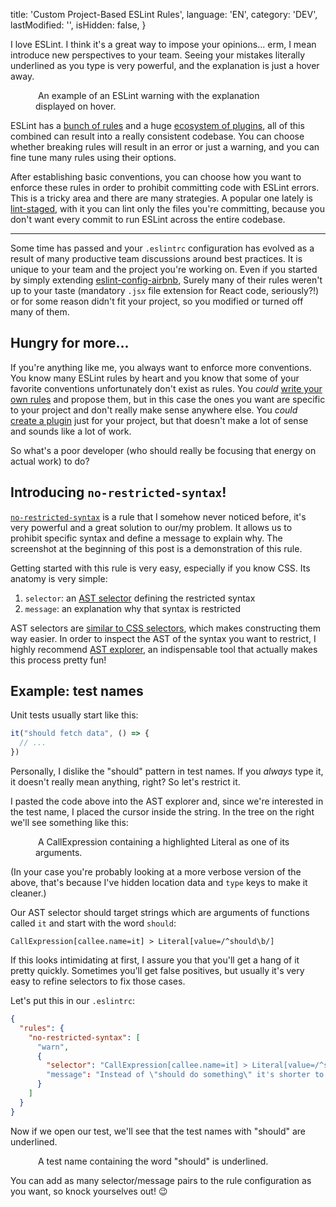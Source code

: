 
  title: 'Custom Project-Based ESLint Rules',
  language: 'EN',
  category: 'DEV',
  lastModified: '',
  isHidden: false,
}

I love ESLint. I think it's a great way to impose your opinions... erm, I mean introduce new perspectives to your team. Seeing your mistakes literally underlined as you type is very powerful, and the explanation is just a hover away.

<Figure>
  <Image
    srcId="1_zs1MOwXPd-FcxoQ5RIMvyw_t3axyl"
    originalWidth="2000"
    originalHeight="816"
  />
  <Caption>
    An example of an ESLint warning with the explanation displayed on hover.
  </Caption>
</Figure>

ESLint has a [bunch of rules][rules] and a huge [ecosystem of plugins][plugins], all of this combined can result into a really consistent codebase. You can choose whether breaking rules will result in an error or just a warning, and you can fine tune many rules using their options.

After establishing basic conventions, you can choose how you want to enforce these rules in order to prohibit committing code with ESLint errors. This is a tricky area and there are many strategies. A popular one lately is [lint-staged], with it you can lint only the files you're committing, because you don't want every commit to run ESLint across the entire codebase.

---

Some time has passed and your `.eslintrc` configuration has evolved as a result of many productive team discussions around best practices. It is unique to your team and the project you're working on. Even if you started by simply extending [eslint-config-airbnb], Surely many of their rules weren't up to your taste (mandatory `.jsx` file extension for React code, seriously?!) or for some reason didn't fit your project, so you modified or turned off many of them.

## Hungry for more...

If you're anything like me, you always want to enforce more conventions. You know many ESLint rules by heart and you know that some of your favorite conventions unfortunately don't exist as rules. You _could_ [write your own rules][authoring rules] and propose them, but in this case the ones you want are specific to your project and don't really make sense anywhere else. You _could_ [create a plugin][authoring plugins] just for your project, but that doesn't make a lot of sense and sounds like a lot of work.

So what's a poor developer (who should really be focusing that energy on actual work) to do?

## Introducing `no-restricted-syntax`!

[`no-restricted-syntax`][no-restricted-syntax] is a rule that I somehow never noticed before, it's very powerful and a great solution to our/my problem. It allows us to prohibit specific syntax and define a message to explain why. The screenshot at the beginning of this post is a demonstration of this rule.

Getting started with this rule is very easy, especially if you know CSS. Its anatomy is very simple:

  1. `selector`: an [AST selector][selector] defining the restricted syntax
  2. `message`: an explanation why that syntax is restricted

AST selectors are [similar to CSS selectors][selector-syntax], which makes constructing them way easier. In order to inspect the AST of the syntax you want to restrict, I highly recommend [AST explorer], an indispensable tool that actually makes this process pretty fun!

## Example: test names

Unit tests usually start like this:

```js
it("should fetch data", () => {
  // ...
})
```

Personally, I dislike the "should" pattern in test names. If you _always_ type it, it doesn't really mean anything, right? So let's restrict it.

I pasted the code above into the AST explorer and, since we're interested in the test name, I placed the cursor inside the string. In the tree on the right we'll see something like this:

<Figure>
  <Image
    srcId="1_dTIikih-HgPjxoohx4TFDA_yurtdg"
    originalWidth="1248"
    originalHeight="468"
  />
  <Caption>
    A <InlineCode>CallExpression</InlineCode> containing a highlighted <InlineCode>Literal</InlineCode> as one of its arguments.
  </Caption>
</Figure>

(In your case you're probably looking at a more verbose version of the above, that's because I've hidden location data and `type` keys to make it cleaner.)

Our AST selector should target strings which are arguments of functions called `it` and start with the word `should`:

```
CallExpression[callee.name=it] > Literal[value=/^should\b/]
```

If this looks intimidating at first, I assure you that you'll get a hang of it pretty quickly. Sometimes you'll get false positives, but usually it's very easy to refine selectors to fix those cases.

Let's put this in our `.eslintrc`:

```json
{
  "rules": {
    "no-restricted-syntax": [
      "warn",
      {
        "selector": "CallExpression[callee.name=it] > Literal[value=/^should\\b/]"
        "message": "Instead of \"should do something\" it's shorter to type \"does something\"."
      }
    ]
  }
}
```

Now if we open our test, we'll see that the test names with "should" are underlined.

<Figure>
  <Image
    srcId="1_ixsLwEtNyFOZskm-mAZ7_Q_e3uaud"
    originalWidth="2000"
    originalHeight="300"
  />
  <Caption>
    A test name containing the word "should" is underlined.
  </Caption>
</Figure>

You can add as many selector/message pairs to the rule configuration as you want, so knock yourselves out! 😉

[rules]: https://eslint.org/docs/rules/
[plugins]: https://npms.io/search?q=eslint-plugin
[lint-staged]: https://github.com/okonet/lint-staged
[eslint-config-airbnb]: https://github.com/airbnb/javascript/tree/master/packages/eslint-config-airbnb
[authoring rules]: https://eslint.org/docs/developer-guide/working-with-rules
[authoring plugins]: https://eslint.org/docs/developer-guide/working-with-plugins
[no-restricted-syntax]: https://eslint.org/docs/rules/no-restricted-syntax
[selector]: https://eslint.org/docs/developer-guide/selectors
[selector-syntax]: https://eslint.org/docs/developer-guide/selectors#what-syntax-can-selectors-have
[AST explorer]: https://astexplorer.net/

